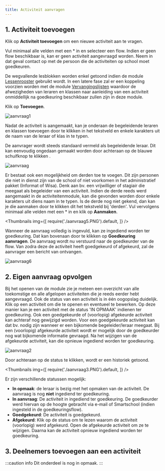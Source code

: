 ```yaml
---
title: Activiteit aanvragen
---
```


## 1. Activiteit toevoegen

Klik  op **Activiteit toevoegen** om een nieuwe activiteit aan te vragen.

Vul minimaal alle velden met een * in en selecteer een flow. Indien er geen flow beschikbaar is, kan er geen activiteit aangevraagd worden. Neem in dat geval contact op met de persoon die de activiteiten op school moet goedkeuren. 

De wegvallende lesblokken worden enkel getoond indien de module [Lessenrooster](/lessenrooster) gebruikt wordt. In een latere fase zal er een koppeling voorzien worden met de module [Vervangingslijsten](/vervangingslijsten) waardoor de afwezigheden van leraren en klassen naar aanleiding van een activiteit onmiddellijk na goedkeuring beschikbaar zullen zijn in deze module. 

Klik op **Toevoegen**.

![aanvraag1](./aanvraag1.PNG)

Nadat de activiteit is aangemaakt, kan je onderaan de begeleidende leraren en klassen toevoegen door te klikken in het tekstveld en enkele karakters uit de naam van de leraar of klas in te typen. 

De aanvrager wordt steeds standaard vermeld als begeleidende leraar. Dit kan eenvoudig ongedaan gemaakt worden door achteraan op de blauwe schuifknop te klikken <LegacyAction img="buttonBlue.PNG"/>.

![aanvraag](./aanvraag4.PNG)

Er bestaat ook een mogelijkheid om derden toe te voegen. Dit zijn personen die niet in dienst zijn van de school of niet voorkomen in het administratief pakket (Informat of Wisa). Denk aan bv. een vrijwilliger of stagiair die meegaat als begeleider van een activiteit. Indien de derde reeds werd aangemaakt in de activiteitenmodule, kan die gevonden worden door enkele karakters uit diens naam in te typen. Is de derde nog niet gekend, dan kan je die aanmaken door te klikken dit het tekstveld bij 'derden'. Vul vervolgens minimaal alle velden met een * in en klik op **Aanmaken**. 

<Thumbnails img={[
    require('./aanvraag5.PNG').default, 
]} />

Wanneer de aanvraag volledig is ingevuld, kan ze ingediend worden ter goedkeuring. Dat kan bovenaan door te klikken op **Goedkeuring aanvragen**. De aanvraag wordt nu verstuurd naar de goedkeurder van de flow. Van zodra deze de activiteit heeft goedgekeurd of afgekeurd, zal de aanvrager een bericht van ontvangen. 

![aanvraag6](./aanvraag6.png)

## 2. Eigen aanvraag opvolgen 

Bij het openen van de module zie je meteen een overzicht van alle toekomstige en alle afgelopen activiteiten die je reeds eerder hebt aangevraagd. Ook de status van een activiteit is in één oogopslag duidelijk. Klik op een activiteit om die te openen en eventueel te bewerken. Op deze manier kan je een activiteit met de status 'IN OPMAAK' indienen ter goedkeuring. Ook een goedgekeurde of (voorlopig) afgekeurde activiteit kan achteraf nog gewijzigd worden. Voor een goedgekeurde activiteit kan dat bv. nodig zijn wanneer er een bijkomende begeleider/leraar meegaat. Bij een (voorlopig) afgekeurde activiteit wordt er mogelijk door de goedkeurder nog wat bijkomende informatie gevraagd. Na het wijzigen van de afgekeurde activiteit, kan die opnieuw ingediend worden ter goedkeuring.

![aanvraag2](./aanvraag2.PNG)

Door achteraan op de status te klikken, wordt er een historiek getoond. 

<Thumbnails img={[
    require('./aanvraag3.PNG').default, 
]} />

Er zijn verschillende statussen mogelijk:
- **In opmaak**: de leraar is bezig met het opmaken van de activiteit. De aanvraag is nog **niet** ingediend ter goedkeuring.
- **In aanvraag**: De activiteit in ingediend ter goedkeuring. De goedkeurder werd hiervan op de hoogte gebracht via e-mail of Smartschool (indien ingesteld in de goedkeuringsflow). 
- **Goedgekeurd**: De activiteit is goedgekeurd. 
- **Afgekeurd**: Klik op de status om te lezen waarom de activiteit (voorlopig) werd afgekeurd. Open de afgekeurde activiteit om ze te wijzigen. Daarna kan de activiteit opnieuw ingediend worden ter goedkeuring. 

## 3. Deelnemers toevoegen aan een activiteit

:::caution info
Dit onderdeel is nog in opmaak.
:::

